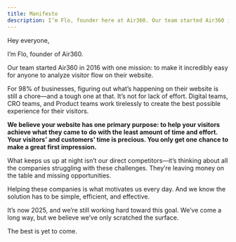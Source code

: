 ```yaml
---
title: Manifesto
description: I’m Flo, founder here at Air360. Our team started Air360 in 2016 with the mission to make it incredibly easy for anyone to analyze visitor flow on their website.
---
```


Hey everyone,

I’m Flo, founder of Air360.

Our team started Air360 in 2016 with one mission: to make it incredibly easy for anyone to analyze visitor flow on their website.

For 98% of businesses, figuring out what’s happening on their website is still a chore—and a tough one at that. It’s not for lack of effort. Digital teams, CRO teams, and Product teams work tirelessly to create the best possible experience for their visitors.

<b>We believe your website has one primary purpose: to help your visitors achieve what they came to do with the least amount of time and effort. Your visitors’ and customers’ time is precious. You only get one chance to make a great first impression.</b>

What keeps us up at night isn’t our direct competitors—it’s thinking about all the companies struggling with these challenges. They’re leaving money on the table and missing opportunities.

Helping these companies is what motivates us every day. And we know the solution has to be simple, efficient, and effective.

It’s now 2025, and we’re still working hard toward this goal. We’ve come a long way, but we believe we’ve only scratched the surface.

The best is yet to come.

<Signature />
